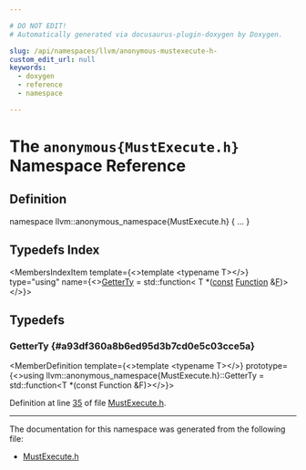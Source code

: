 ```yaml
---

# DO NOT EDIT!
# Automatically generated via docusaurus-plugin-doxygen by Doxygen.

slug: /api/namespaces/llvm/anonymous-mustexecute-h-
custom_edit_url: null
keywords:
  - doxygen
  - reference
  - namespace

---
```





# The `anonymous{MustExecute.h}` Namespace Reference

<DoxygenPage pluginConfig={pluginConfig}>



## Definition

<CodeBlock>namespace llvm::anonymous&#95;namespace&#123;MustExecute.h&#125; &#123; ... &#125;</CodeBlock>

## Typedefs Index

<MembersIndex>

<MembersIndexItem
  template={<>template &lt;typename T&gt;</>}
  type="using"
  name={<><a href="#a93df360a8b6ed95d3b7cd0e5c03cce5a">GetterTy</a> = std::function&lt; T &#42;(<a href="/docs/api/files/lib/lib/target/lib/target/aarch64/aarch64promoteconstant-cpp/#a90f8350fecae261c25be85d38b451bff">const</a> <a href="/docs/api/classes/llvm/function">Function</a> &amp;<a href="/docs/api/files/lib/lib/support/md5-cpp/#a96d73bbd7af15cb1fc38c3f4a3bd82e9">F</a>)&gt;</>}>
</MembersIndexItem>

</MembersIndex>


<SectionDefinition>

## Typedefs

### GetterTy {#a93df360a8b6ed95d3b7cd0e5c03cce5a}

<MemberDefinition
  template={<>template &lt;typename T&gt;</>}
  prototype={<>using llvm::anonymous&#95;namespace&#123;MustExecute.h&#125;::GetterTy =  std::function&lt;T &#42;(const Function &amp;F)&gt;</>}>

Definition at line <a href="/docs/api/files/include/include/llvm/include/llvm/analysis/mustexecute-h/#l00035">35</a> of file <a href="/docs/api/files/include/include/llvm/include/llvm/analysis/mustexecute-h">MustExecute.h</a>.
</MemberDefinition>

</SectionDefinition>

<hr/>

The documentation for this namespace was generated from the following file:

<ul>
<li><a href="/docs/api/files/include/include/llvm/include/llvm/analysis/mustexecute-h">MustExecute.h</a></li>
</ul>

</DoxygenPage>
